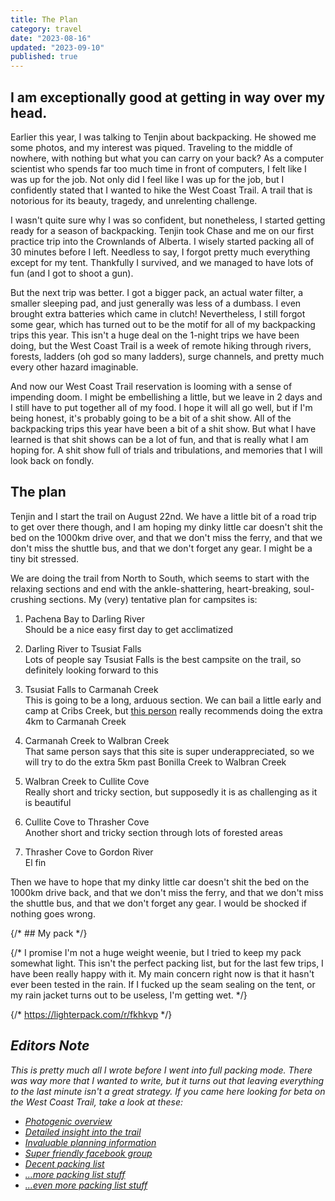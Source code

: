 ```yaml
---
title: The Plan
category: travel
date: "2023-08-16"
updated: "2023-09-10"
published: true
---
```


## I am exceptionally good at getting in way over my head.

Earlier this year, I was talking to Tenjin about backpacking. He showed me some photos, and my interest was piqued. Traveling to the middle of nowhere, with nothing but what you can carry on your back? As a computer scientist who spends far too much time in front of computers, I felt like I was up for the job. Not only did I feel like I was up for the job, but I confidently stated that I wanted to hike the West Coast Trail. A trail that is notorious for its beauty, tragedy, and unrelenting challenge.

I wasn't quite sure why I was so confident, but nonetheless, I started getting ready for a season of backpacking. Tenjin took Chase and me on our first practice trip into the Crownlands of Alberta. I wisely started packing all of 30 minutes before I left. Needless to say, I forgot pretty much everything except for my tent. Thankfully I survived, and we managed to have lots of fun (and I got to shoot a gun).

But the next trip was better. I got a bigger pack, an actual water filter, a smaller sleeping pad, and just generally was less of a dumbass. I even brought extra batteries which came in clutch! Nevertheless, I still forgot some gear, which has turned out to be the motif for all of my backpacking trips this year. This isn't a huge deal on the 1-night trips we have been doing, but the West Coast Trail is a week of remote hiking through rivers, forests, ladders (oh god so many ladders), surge channels, and pretty much every other hazard imaginable.

And now our West Coast Trail reservation is looming with a sense of impending doom. I might be embellishing a little, but we leave in 2 days and I still have to put together all of my food. I hope it will all go well, but if I'm being honest, it's probably going to be a bit of a shit show. All of the backpacking trips this year have been a bit of a shit show. But what I have learned is that shit shows can be a lot of fun, and that is really what I am hoping for. A shit show full of trials and tribulations, and memories that I will look back on fondly.

## The plan

Tenjin and I start the trail on August 22nd. We have a little bit of a road trip to get over there though, and I am hoping my dinky little car doesn't shit the bed on the 1000km drive over, and that we don't miss the ferry, and that we don't miss the shuttle bus, and that we don't forget any gear. I might be a tiny bit stressed.

We are doing the trail from North to South, which seems to start with the relaxing sections and end with the ankle-shattering, heart-breaking, soul-crushing sections. My (very) tentative plan for campsites is:

1. Pachena Bay to Darling River\
   Should be a nice easy first day to get acclimatized

2. Darling River to Tsusiat Falls\
   Lots of people say Tsusiat Falls is the best campsite on the trail, so definitely looking forward to this

3. Tsusiat Falls to Carmanah Creek\
   This is going to be a long, arduous section. We can bail a little early and camp at Cribs Creek, but [this person](https://hikewct.com/index.php/campsites) really recommends doing the extra 4km to Carmanah Creek

4. Carmanah Creek to Walbran Creek\
   That same person says that this site is super underappreciated, so we will try to do the extra 5km past Bonilla Creek to Walbran Creek

5. Walbran Creek to Cullite Cove\
   Really short and tricky section, but supposedly it is as challenging as it is beautiful

6. Cullite Cove to Thrasher Cove\
   Another short and tricky section through lots of forested areas

7. Thrasher Cove to Gordon River\
   El fin

Then we have to hope that my dinky little car doesn't shit the bed on the 1000km drive back, and that we don't miss the ferry, and that we don't miss the shuttle bus, and that we don't forget any gear. I would be shocked if nothing goes wrong.

{/* ## My pack */}

{/* I promise I'm not a huge weight weenie, but I tried to keep my pack somewhat light. This isn't the perfect packing list, but for the last few trips, I have been really happy with it. My main concern right now is that it hasn't ever been tested in the rain. If I fucked up the seam sealing on the tent, or my rain jacket turns out to be useless, I'm getting wet. */}

{/* https://lighterpack.com/r/fkhkvp */}

## _Editors Note_

_This is pretty much all I wrote before I went into full packing mode. There was way more that I wanted to write, but it turns out that leaving everything to the last minute isn't a great strategy. If you came here looking for beta on the West Coast Trail, take a look at these:_

- _[Photogenic overview](https://www.switchbacktravel.com/west-coast-trail)_
- _[Detailed insight into the trail](https://hikewct.com/)_
- _[Invaluable planning information](https://stingynomads.com/west-coast-trail-canada/)_
- _[Super friendly facebook group](https://www.facebook.com/groups/231026500765453)_
- _[Decent packing list](https://happiestoutdoors.ca/west-coast-trail-packing-list/)_
- _[...more packing list stuff](https://stingynomads.com/west-coast-trail-packing/)_
- _[...even more packing list stuff](https://macon.me/shoestring/)_
